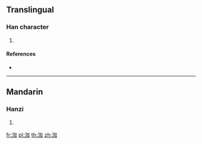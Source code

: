 ==Translingual==

===Han character===
{{Han char|rn=85|rad=水|as=05|sn=8|four=36100|canj=EKSR}}

# {{defn|Han|sort=水05}}

====References====
* {{Han ref|kx=0615.100|dkj=17272|dj=1009.080|hdz=31597.060|uh=6CC7|ud=27847|bh=CD4A|bd=52554}}

----

==Mandarin==

===Hanzi===
{{cmn-hanzi|pin=[[jiā]] ([[jia1]]), [[pō]] ([[po1]]), [[pó]] ([[po2]]), [[pò]] ([[po4]])|wg=chia<sup>1</sup>, p'o<sup>1</sup>, p'o<sup>2</sup>, p'o<sup>4</sup>}}

# {{defn|lang=cmn|sort=水05}}

[[fr:泇]]
[[pl:泇]]
[[th:泇]]
[[zh:泇]]
